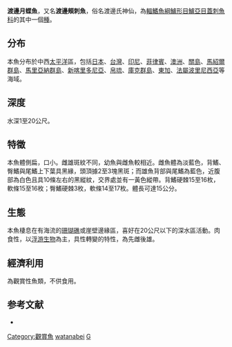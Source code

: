 {{Speciesbox
| name = 渡邊月蝶魚
| image = 
| status = NE
| status_system = iucn3.1
| genus = Genicanthus
| species = watanabei
| authority = Yasuda & Tominaga, 1970
| synonyms = *''Holacanthus watanabei''<br /><small>Yasuda & Tominaga, 1970</small>
}}
'''渡邊月蝶魚'''，又名'''渡邊頰刺魚'''，俗名渡邊氏神仙，為[[輻鰭魚綱|輻鰭魚綱]][[鱸形目|鱸形目]][[鱸亞目|鱸亞目]][[蓋刺魚科|蓋刺魚科]]的其中一個[[種|種]]。

==分布==
本魚分布於中西[[太平洋|太平洋]]區，包括[[日本|日本]]、[[台灣|台灣]]、[[印尼|印尼]]、[[菲律賓|菲律賓]]、[[澳洲|澳洲]]、[[關島|關島]]、[[馬紹爾群島|馬紹爾群島]]、[[馬里亞納群島|馬里亞納群島]]、[[新喀里多尼亞|新喀里多尼亞]]、[[帛琉|帛琉]]、[[庫克群島|庫克群島]]、[[東加|東加]]、[[法屬波里尼西亞|法屬波里尼西亞]]等海域。

==深度==
水深1至20公尺。

==特徵==
本魚體側扁，口小。雌雄斑紋不同，幼魚與雌魚較相近。雌魚體為淡藍色，背鰭、臀鰭與尾鰭上下葉具黑緣，頭頂據2至3塊黑斑；而雄魚背部與尾鰭為藍色，近腹部為白色且具10條左右的黑縱紋，交界處並有一黃色縱帶。背鰭硬棘15至16枚，軟條15至16枚；臀鰭硬棘3枚，軟條14至17枚。體長可達15公分。

==生態==
本魚棲息在有海流的[[珊瑚礁|珊瑚礁]]或崖壁邊緣區，喜好在20公尺以下的深水區活動。肉食性，以[[浮游生物|浮游生物]]為主，具性轉變的特性，為先雌後雄。

==經濟利用==
為觀賞性魚類，不供食用。

==参考文献==
* {{TaiBNET| zh=渡邊頰刺魚 | id=382300 | binomial=Genicanthus watanabei | authority=Yasuda & Tominaga, 1970 | var= | accessdate=2013-01-24}}
{{Taxonbar|from=Q4543204}}

[[Category:觀賞魚|Category:觀賞魚]]
[[Category:月蝶魚屬|watanabei]]
[[Category:1970年描述的魚類|G]]